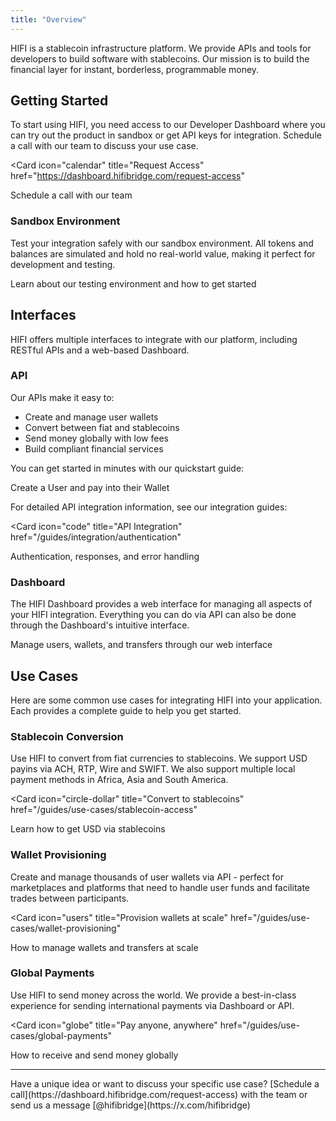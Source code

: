 ```yaml
---
title: "Overview"
---
```


HIFI is a stablecoin infrastructure platform. We provide APIs and tools for developers to build software with stablecoins. Our mission is to build the financial layer for instant, borderless, programmable money.

## Getting Started

To start using HIFI, you need access to our Developer Dashboard where you can try out the product in sandbox or get API keys for integration. Schedule a call with our team to discuss your use case.

<Card
  icon="calendar"
  title="Request Access"
  href="https://dashboard.hifibridge.com/request-access"
>
  Schedule a call with our team
</Card>

### Sandbox Environment

Test your integration safely with our sandbox environment. All tokens and balances are simulated and hold no real-world value, making it perfect for development and testing.

<Card icon="circle-play" title="Sandbox" href="/docs/sandbox">
  Learn about our testing environment and how to get started
</Card>

## Interfaces

HIFI offers multiple interfaces to integrate with our platform, including RESTful APIs and a web-based Dashboard.

### API

Our APIs make it easy to:

- Create and manage user wallets
- Convert between fiat and stablecoins
- Send money globally with low fees
- Build compliant financial services

You can get started in minutes with our quickstart guide:

<Card icon="book" title="Quickstart" href="/guides/quickstart">
  Create a User and pay into their Wallet
</Card>

For detailed API integration information, see our integration guides:

<Card
  icon="code"
  title="API Integration"
  href="/guides/integration/authentication"
>
  Authentication, responses, and error handling
</Card>

### Dashboard

The HIFI Dashboard provides a web interface for managing all aspects of your HIFI integration. Everything you can do via API can also be done through the Dashboard's intuitive interface.

<Card icon="gauge-high" title="Dashboard" href="/docs/dashboard">
  Manage users, wallets, and transfers through our web interface
</Card>

## Use Cases

Here are some common use cases for integrating HIFI into your application. Each provides a complete guide to help you get started.

### Stablecoin Conversion

Use HIFI to convert from fiat currencies to stablecoins. We support USD payins via ACH, RTP, Wire and SWIFT. We also support multiple local payment methods in Africa, Asia and South America.

<Card
  icon="circle-dollar"
  title="Convert to stablecoins"
  href="/guides/use-cases/stablecoin-access"
>
  Learn how to get USD via stablecoins
</Card>

### Wallet Provisioning

Create and manage thousands of user wallets via API - perfect for marketplaces and platforms that need to handle user funds and facilitate trades between participants.

<Card
  icon="users"
  title="Provision wallets at scale"
  href="/guides/use-cases/wallet-provisioning"
>
  How to manage wallets and transfers at scale
</Card>

### Global Payments

Use HIFI to send money across the world. We provide a best-in-class experience for sending international payments via Dashboard or API.

<Card
  icon="globe"
  title="Pay anyone, anywhere"
  href="/guides/use-cases/global-payments"
>
  How to receive and send money globally
</Card>

---

<Info>
  Have a unique idea or want to discuss your specific use case? [Schedule a
  call](https://dashboard.hifibridge.com/request-access) with the team or send
  us a message [@hifibridge](https://x.com/hifibridge)
</Info>
